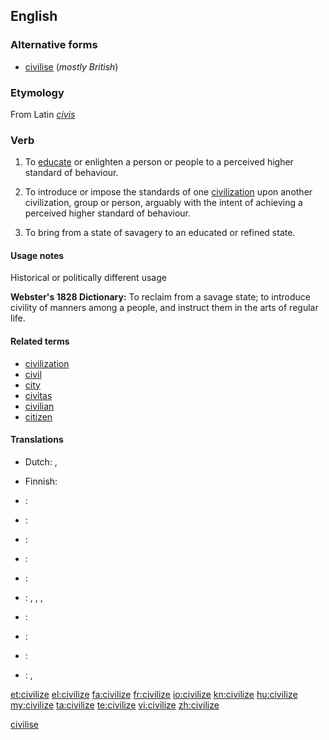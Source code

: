 <!--subst: of [[Template:sync]]-->
<!--If you edit this entry, please also edit [[civilise]] to ensure these two entries remain synchronized.-->[[Category:Synchronized entries|civilise]]
{{also|civilise}}
==English==

===Alternative forms===
* [[civilise]] (''mostly British'')

===Etymology===
From Latin ''[[civis]]''

===Verb===
{{en-verb|civilizes|civilizing|civilized}}

# {{US}} To [[educate]] or enlighten a person or people to a perceived higher standard of behaviour.
# {{US}} To introduce or impose the standards of one [[civilization]] upon another civilization, group or person, arguably with the intent of achieving a perceived higher standard of behaviour.
# {{US}} To bring from a state of savagery to an educated or refined state.

====Usage notes====
;Historical or politically different usage
'''Webster's 1828 Dictionary:'''  To reclaim from a savage state; to introduce civility of manners among a people, and instruct them in the arts of regular life.

====Related terms====
* [[civilization]]
* [[civil]]
* [[city]]
* [[civitas]]
* [[civilian]]
* [[citizen]]

====Translations====
{{trans-top|to educate to a perceived higher standard of behaviour}}
* Dutch: {{t|nl|civiliseren}}, {{t|nl|beschaven}}
{{trans-mid}}
* Finnish: {{t|fi|sivistää}}
{{trans-bottom}}

{{checktrans-top}}
* {{ttbc|ar}}: {{t|ar|مصر|tr=máSSara|sc=Arab}}
* {{ttbc|bg}}: {{t|bg|цивилизовам|sc=Cyrl}}
* {{ttbc|eo}}: {{t|eo|civilizi}}
* {{ttbc|fr}}: {{t|fr|civiliser}}
{{trans-mid}}
* {{ttbc|is}}: {{t|is|siða}}
* {{ttbc|it}}: {{t|it|incivilire}}, {{t|it|ingentilire}}, {{t|it|civilizzare}}, {{t|it|umanizzare}}
* {{ttbc|ja}}: {{t|ja|教化する|tr=kyōka suru|sc=Jpan}}
* {{ttbc|gv}}: {{t|gv|ard-veenaghey}}
* {{ttbc|es}}: {{t|es|civilizar}}
* {{ttbc|vi}}: {{t|vi|khai hóa}}, {{t|vi|khai hoá}}
{{trans-bottom}}

[[et:civilize]]
[[el:civilize]]
[[fa:civilize]]
[[fr:civilize]]
[[io:civilize]]
[[kn:civilize]]
[[hu:civilize]]
[[my:civilize]]
[[ta:civilize]]
[[te:civilize]]
[[vi:civilize]]
[[zh:civilize]]